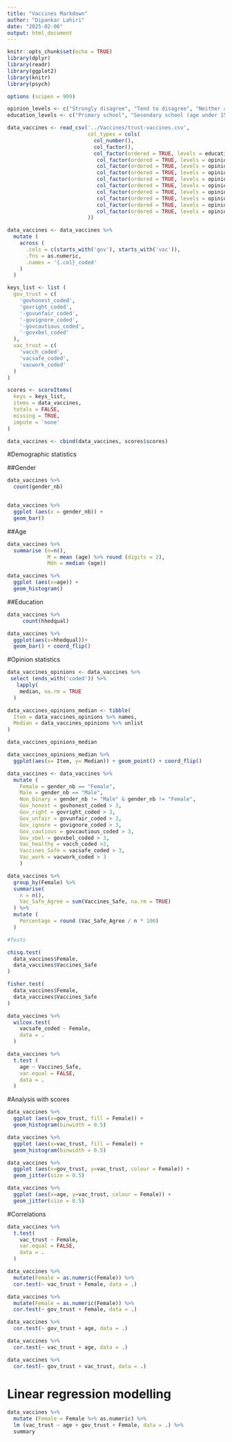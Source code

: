 ```yaml
---
title: "Vaccines Markdown"
author: "Dipankar Lahiri"
date: "2025-02-06"
output: html_document
---
```


```r
knitr::opts_chunk$set(echo = TRUE)
library(dplyr)
library(readr)
library(ggplot2)
library(knitr)
library(psych)

options (scipen = 999)

opinion_levels <- c("Strongly disagree", "Tend to disagree", "Neither agree nor disagree", "Tend to agree", "Strongly agree")
education_levels <- c("Primary school", "Secondary school (age under 15 years old)", "GNVQ / GSVQ / GCSE/ SCE standard.", "NVQ1, NVQ2", "NVQ3/ SCE Higher Grade/ Advanced GNVQ/ GCE A/AS or similar.", "NVQ4 / HNC / HND / Bachelor's degree or similar.", "NVQ5 or post-graduate diploma.")

data_vaccines <- read_csv('../Vaccines/trust-vaccines.csv',
                          col_types = cols(
                            col_number(),
                            col_factor(),
                            col_factor(ordered = TRUE, levels = education_levels),
                             col_factor(ordered = TRUE, levels = opinion_levels),
                             col_factor(ordered = TRUE, levels = opinion_levels),
                             col_factor(ordered = TRUE, levels = opinion_levels),
                             col_factor(ordered = TRUE, levels = opinion_levels),
                             col_factor(ordered = TRUE, levels = opinion_levels),
                             col_factor(ordered = TRUE, levels = opinion_levels),
                             col_factor(ordered = TRUE, levels = opinion_levels),
                             col_factor(ordered = TRUE, levels = opinion_levels),
                             col_factor(ordered = TRUE, levels = opinion_levels)
                          ))

data_vaccines <- data_vaccines %>%
  mutate (
    across (
      .cols = c(starts_with('gov'), starts_with('vac')),
      .fns = as.numeric,
      .names = '{.col}_coded'
    )
  )

keys_list <- list (
  gov_trust = c(
    'govhonest_coded',
    'govright_coded',
    '-govunfair_coded',
    '-govignore_coded',
    '-govcautious_coded',
    '-govxbel_coded'
  ),
  vac_trust = c(
    'vacch_coded',
    'vacsafe_coded',
    'vacwork_coded'
  )
)

scores <- scoreItems(
  keys = keys_list,
  items = data_vaccines,
  totals = FALSE,
  missing = TRUE,
  impute = 'none'
)

data_vaccines <- cbind(data_vaccines, scores$scores)
```

#Demographic statistics

##Gender
```r
data_vaccines %>%
  count(gender_nb)


data_vaccines %>%
  ggplot (aes(x = gender_nb)) +
  geom_bar()

```

##Age

```r
data_vaccines %>%
  summarise (n=n(), 
             M = mean (age) %>% round (digits = 2),
             Mdn = median (age))

data_vaccines %>%
  ggplot (aes(x=age)) +
  geom_histogram()
```

##Education

```r
data_vaccines %>%
     count(hhedqual)

data_vaccines %>%
  ggplot(aes(x=hhedqual))+
  geom_bar() + coord_flip()
```
#Opinion statistics

```r
data_vaccines_opinions <- data_vaccines %>%
 select (ends_with('coded')) %>%
   lapply(
    median, na.rm = TRUE
  )

data_vaccines_opinions_median <- tibble(
  Item = data_vaccines_opinions %>% names,
  Median = data_vaccines_opinions %>% unlist
)

data_vaccines_opinions_median

data_vaccines_opinions_median %>%
  ggplot(aes(x= Item, y= Median)) + geom_point() + coord_flip()
```
```r
data_vaccines <- data_vaccines %>%
  mutate (
    Female = gender_nb == "Female",
    Male = gender_nb == "Male",
    Non_binary = gender_nb != "Male" & gender_nb != "Female",
    Gov_honest = govhonest_coded > 3,
    Gov_right = govright_coded > 3,
    Gov_unfair = govunfair_coded > 3,
    Gov_ignore = govignore_coded > 3,
    Gov_cautious = govcautious_coded > 3,
    Gov_xbel = govxbel_coded > 3,
    Vac_healthy = vacch_coded >3,
    Vaccines_Safe = vacsafe_coded > 3,
    Vac_work = vacwork_coded > 3
    )

data_vaccines %>%
  group_by(Female) %>%
  summarise(
    n = n(),
    Vac_Safe_Agree = sum(Vaccines_Safe, na.rm = TRUE)
  ) %>%
  mutate (
    Percentage = round (Vac_Safe_Agree / n * 100)
  )

#Tests

chisq.test(
  data_vaccines$Female,
  data_vaccines$Vaccines_Safe
)

```
```r
fisher.test(
  data_vaccines$Female,
  data_vaccines$Vaccines_Safe
)
```

```r
data_vaccines %>%
  wilcox.test(
    vacsafe_coded ~ Female,
    data = .
  )
```

```r
data_vaccines %>%
  t.test (
    age ~ Vaccines_Safe,
    var.equal = FALSE,
    data = .
  )
```
#Analysis with scores 

```r
data_vaccines %>%
  ggplot (aes(x=gov_trust, fill = Female)) +
  geom_histogram(binwidth = 0.5)

data_vaccines %>%
  ggplot (aes(x=vac_trust, fill = Female)) +
  geom_histogram(binwidth = 0.5)
```
```r
data_vaccines %>%
  ggplot (aes(x=gov_trust, y=vac_trust, colour = Female)) +
  geom_jitter(size = 0.5)
```

```r
data_vaccines %>%
  ggplot (aes(x=age, y=vac_trust, colour = Female)) +
  geom_jitter(size = 0.5)
```
#Correlations

```r
data_vaccines %>%
  t.test(
    vac_trust ~ Female,
    var.equal = FALSE,
    data = .
  )

data_vaccines %>%
  mutate(Female = as.numeric(Female)) %>%
  cor.test(~ vac_trust + Female, data = .)

data_vaccines %>%
  mutate(Female = as.numeric(Female)) %>%
  cor.test(~ gov_trust + Female, data = .)

data_vaccines %>%
  cor.test(~ gov_trust + age, data = .)

data_vaccines %>%
  cor.test(~ vac_trust + age, data = .)

data_vaccines %>%
  cor.test(~ gov_trust + vac_trust, data = .)


```
# Linear regression modelling

```r

data_vaccines %>%
  mutate (Female = Female %>% as.numeric) %>%
  lm (vac_trust ~ age + gov_trust + Female, data = .) %>%
  summary

```

```r

```